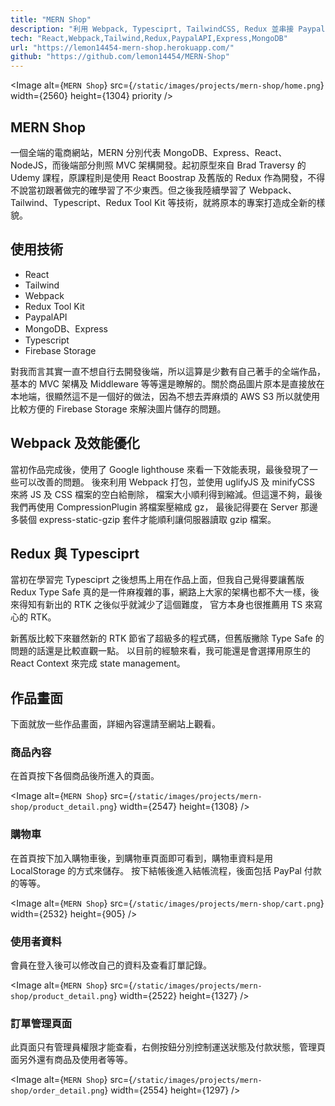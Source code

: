 ```yaml
---
title: "MERN Shop"
description: "利用 Webpack, Typesciprt, TailwindCSS, Redux 並串接 Paypal 金流的電商網站"
tech: "React,Webpack,Tailwind,Redux,PaypalAPI,Express,MongoDB"
url: "https://lemon14454-mern-shop.herokuapp.com/"
github: "https://github.com/lemon14454/MERN-Shop"
---
```


<Image
  alt={`MERN Shop`}
  src={`/static/images/projects/mern-shop/home.png`}
  width={2560}
  height={1304}
  priority
/>

## MERN Shop

一個全端的電商網站，MERN 分別代表 MongoDB、Express、React、NodeJS，而後端部分則照 MVC
架構開發。起初原型來自 Brad Traversy 的 Udemy 課程，原課程則是使用 React Boostrap
及舊版的 Redux 作為開發，不得不說當初跟著做完的確學習了不少東西。但之後我陸續學習了
Webpack、Tailwind、Typescript、Redux Tool Kit 等技術，就將原本的專案打造成全新的樣貌。

## 使用技術

- React
- Tailwind
- Webpack
- Redux Tool Kit
- PaypalAPI
- MongoDB、Express
- Typescript
- Firebase Storage

對我而言其實一直不想自行去開發後端，所以這算是少數有自己著手的全端作品，基本的 MVC 架構及 Middleware
等等還是瞭解的。關於商品圖片原本是直接放在本地端，很顯然這不是一個好的做法，因為不想去弄麻煩的 AWS S3
所以就使用比較方便的 Firebase Storage 來解決圖片儲存的問題。

## Webpack 及效能優化

當初作品完成後，使用了 Google lighthouse 來看一下效能表現，最後發現了一些可以改善的問題。
後來利用 Webpack 打包，並使用 uglifyJS 及 minifyCSS 來將 JS 及 CSS 檔案的空白給刪除，
檔案大小順利得到縮減。但這還不夠，最後我們再使用 CompressionPlugin 將檔案壓縮成 gz，
最後記得要在 Server 那邊多裝個 express-static-gzip 套件才能順利讓伺服器讀取 gzip 檔案。

## Redux 與 Typesciprt

當初在學習完 Typesciprt 之後想馬上用在作品上面，但我自己覺得要讓舊版 Redux Type Safe
真的是一件麻複雜的事，網路上大家的架構也都不大一樣，後來得知有新出的 RTK 之後似乎就減少了這個難度，
官方本身也很推薦用 TS 來寫心的 RTK。

新舊版比較下來雖然新的 RTK 節省了超級多的程式碼，但舊版撇除 Type Safe 的問題的話還是比較直觀一點。
以目前的經驗來看，我可能還是會選擇用原生的 React Context 來完成 state management。

## 作品畫面

下面就放一些作品畫面，詳細內容還請至網站上觀看。

### 商品內容

在首頁按下各個商品後所進入的頁面。

<Image
  alt={`MERN Shop`}
  src={`/static/images/projects/mern-shop/product_detail.png`}
  width={2547}
  height={1308}
/>

### 購物車

在首頁按下加入購物車後，到購物車頁面即可看到，購物車資料是用 LocalStorage 的方式來儲存。
按下結帳後進入結帳流程，後面包括 PayPal 付款的等等。

<Image
  alt={`MERN Shop`}
  src={`/static/images/projects/mern-shop/cart.png`}
  width={2532}
  height={905}
/>

### 使用者資料

會員在登入後可以修改自己的資料及查看訂單記錄。

<Image
  alt={`MERN Shop`}
  src={`/static/images/projects/mern-shop/product_detail.png`}
  width={2522}
  height={1327}
/>

### 訂單管理頁面

此頁面只有管理員權限才能查看，右側按鈕分別控制運送狀態及付款狀態，管理頁面另外還有商品及使用者等等。

<Image
  alt={`MERN Shop`}
  src={`/static/images/projects/mern-shop/order_detail.png`}
  width={2554}
  height={1297}
/>
